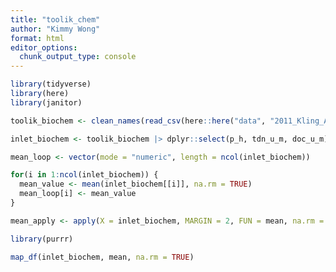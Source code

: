 ```yaml
---
title: "toolik_chem"
author: "Kimmy Wong"
format: html
editor_options: 
  chunk_output_type: console
---
```


```r
library(tidyverse)
library(here)
library(janitor)
```

```r
toolik_biochem <- clean_names(read_csv(here::here("data", "2011_Kling_Akchem.csv"), na = (".")))
```

```r
inlet_biochem <- toolik_biochem |> dplyr::select(p_h, tdn_u_m, doc_u_m)
```

```r
mean_loop <- vector(mode = "numeric", length = ncol(inlet_biochem))

for(i in 1:ncol(inlet_biochem)) {
  mean_value <- mean(inlet_biochem[[i]], na.rm = TRUE)
  mean_loop[i] <- mean_value
}
```


```r
mean_apply <- apply(X = inlet_biochem, MARGIN = 2, FUN = mean, na.rm = TRUE)
```

```r
library(purrr)

map_df(inlet_biochem, mean, na.rm = TRUE)
```

